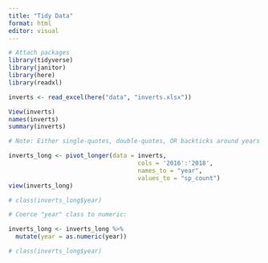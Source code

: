 ```yaml
---
title: "Tidy Data"
format: html
editor: visual
---
```


```r
# Attach packages
library(tidyverse)
library(janitor)
library(here)
library(readxl)
```

```r
inverts <- read_excel(here("data", "inverts.xlsx"))

View(inverts)
names(inverts)
summary(inverts)

# Note: Either single-quotes, double-quotes, OR backticks around years work!

inverts_long <- pivot_longer(data = inverts, 
                                    cols = '2016':'2018',
                                    names_to = "year",
                                    values_to = "sp_count")
view(inverts_long)

# class(inverts_long$year)

# Coerce "year" class to numeric: 

inverts_long <- inverts_long %>% 
  mutate(year = as.numeric(year))

# class(inverts_long$year)
```
